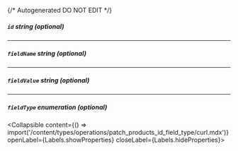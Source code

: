 {/* Autogenerated DO NOT EDIT  */}

##### `id` _string (optional)_

---
##### `fieldName` _string (optional)_

---
##### `fieldValue` _string (optional)_

---
##### `fieldType` _enumeration (optional)_
<Collapsible content={() => import('/content/types/operations/patch_products_id_field_type/curl.mdx')} openLabel={Labels.showProperties} closeLabel={Labels.hideProperties}>
</Collapsible>


